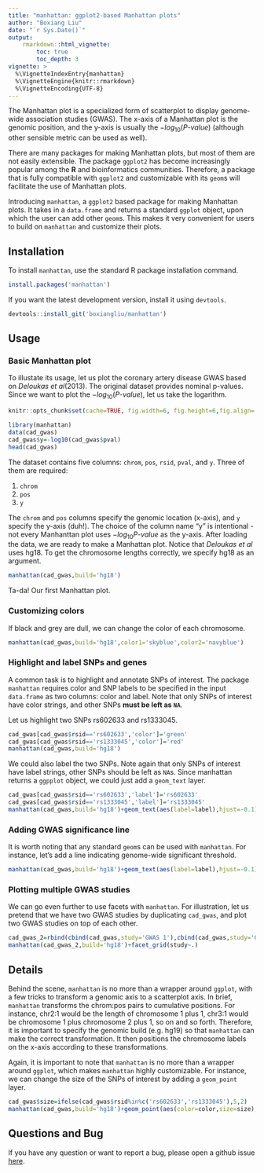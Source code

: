 ```yaml
---
title: "manhattan: ggplot2-based Manhattan plots"
author: "Boxiang Liu"
date: "`r Sys.Date()`"
output: 
    rmarkdown::html_vignette:
        toc: true
        toc_depth: 3
vignette: >
  %\VignetteIndexEntry{manhattan}
  %\VignetteEngine{knitr::rmarkdown}
  %\VignetteEncoding{UTF-8}
---
```


The Manhattan plot is a specialized form of scatterplot to display genome-wide association studies (GWAS). The x-axis of a Manhattan plot is the genomic position, and the y-axis is usually the $-log_{10}(P\text{-}value)$ (although other sensible metric can be used as well). 

There are many packages for making Manhattan plots, but most of them are not easily extensible. The package `ggplot2` has become increasingly popular among the $\textbf{R}$ and bioinformatics communities. Therefore, a package that is fully compatible with `ggplot2` and customizable with its `geom`s will facilitate the use of Manhattan plots.  

Introducing `manhattan`, a `ggplot2` based package for making Manhattan plots. It takes in a `data.frame` and returns a standard `ggplot` object, upon which the user can add other `geom`s. This makes it very convenient for users to build on `manhattan` and customize their plots.  

## Installation
To install `manhattan`, use the standard R package installation command. 

```r
install.packages('manhattan')
```

If you want the latest development version, install it using `devtools`. 
```r
devtools::install_git('boxiangliu/manhattan')
```


## Usage
### Basic Manhattan plot
To illustate its usage, let us plot the coronary artery disease GWAS based on *Deloukas et al*(2013). The original dataset provides nominal p-values. Since we want to plot the $-log_{10}(P\text{-}value)$, let us take the logarithm.  

```r
knitr::opts_chunk$set(cache=TRUE, fig.width=6, fig.height=6,fig.align='center')
```


```r
library(manhattan)
data(cad_gwas)
cad_gwas$y=-log10(cad_gwas$pval)
head(cad_gwas)
```

The dataset contains five columns: `chrom`, `pos`, `rsid`, `pval`, and `y`. Three of them are required: 

1. `chrom`
2. `pos`
3. `y`

The `chrom` and `pos` columns specify the genomic location (x-axis), and `y` specify the y-axis (duh!). The choice of the column name "y" is intentional - not every Manhanttan plot uses $-log_{10}{P\text{-}value}$ as the y-axis. After loading the data, we are ready to make a Manhattan plot. Notice that *Deloukas et al* uses hg18. To get the chromosome lengths correctly, we specify hg18 as an argument. 

```r
manhattan(cad_gwas,build='hg18')
```

Ta-da! Our first Manhattan plot. 

### Customizing colors
If black and grey are dull, we can change the color of each chromosome. 

```r
manhattan(cad_gwas,build='hg18',color1='skyblue',color2='navyblue')
```


### Highlight and label SNPs and genes
A common task is to highlight and annotate SNPs of interest. The package `manhattan` requires color and SNP labels to be specified in the input `data.frame` as two columns: color and label. Note that only SNPs of interest have color strings, and other SNPs **must be left as `NA`**. 

Let us highlight two SNPs rs602633 and rs1333045.

```r
cad_gwas[cad_gwas$rsid=='rs602633','color']='green'
cad_gwas[cad_gwas$rsid=='rs1333045','color']='red'
manhattan(cad_gwas,build='hg18')
```

We could also label the two SNPs. Note again that only SNPs of interest have label strings, other SNPs should be left as `NA`s. Since manhattan returns a `ggpplot` object, we could just add a `geom_text` layer. 

```r
cad_gwas[cad_gwas$rsid=='rs602633','label']='rs602633'
cad_gwas[cad_gwas$rsid=='rs1333045','label']='rs1333045'
manhattan(cad_gwas,build='hg18')+geom_text(aes(label=label),hjust=-0.1)
```


### Adding GWAS significance line
It is worth noting that any standard `geom`s can be used with `manhattan`. For instance, let's add a line indicating genome-wide significant threshold. 

```r
manhattan(cad_gwas,build='hg18')+geom_text(aes(label=label),hjust=-0.1)+geom_hline(yintercept=-log10(5e-8),color='red')
```


### Plotting multiple GWAS studies
We can go even further to use facets with `manhattan`. For illustration, let us pretend that we have two GWAS studies by duplicating `cad_gwas`, and plot two GWAS studies on top of each other. 


```r
cad_gwas_2=rbind(cbind(cad_gwas,study='GWAS 1'),cbind(cad_gwas,study='GWAS 2'))
manhattan(cad_gwas_2,build='hg18')+facet_grid(study~.)
```


## Details

Behind the scene, `manhattan` is no more than a wrapper around `ggplot`, with a few tricks to transform a genomic axis to a scatterplot axis. In brief, `manhattan` transforms the chrom:pos pairs to cumulative positions. For instance, chr2:1 would be the length of chromosome 1 plus 1, chr3:1 would be chromosome 1 plus chromosome 2 plus 1, so on and so forth. Therefore, it is important to specify the genomic build (e.g. hg19) so that `manhattan` can make the correct transformation. It then positions the chromosome labels on the x-axis according to these transformations. 

Again, it is important to note that `manhattan` is no more than a wrapper around `ggplot`, which makes `manhattan` highly customizable. For instance, we can change the size of the SNPs of interest by adding a `geom_point` layer. 

```r
cad_gwas$size=ifelse(cad_gwas$rsid%in%c('rs602633','rs1333045'),5,2)
manhattan(cad_gwas,build='hg18')+geom_point(aes(color=color,size=size),show.legend=FALSE)
```

## Questions and Bug
If you have any question or want to report a bug, please open a github issue [here](https://github.com/boxiangliu/manhattan/issues). 